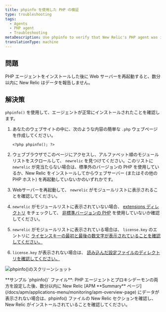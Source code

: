 ```yaml
---
title: phpinfo を使用した PHP の検証
type: troubleshooting
tags:
  - Agents
  - PHP agent
  - Troubleshooting
metaDescription: Use phpinfo to verify that New Relic's PHP agent was installed correctly.
translationType: machine
---
```



## 問題

PHP エージェントをインストールした後に Web サーバーを再起動すると、数分以内に New Relic はデータを報告しません。

## 解決策

`phpinfo()` を使用して、エージェントが正常にインストールされたことを確認します。

1. あなたのウェブサイトの中に、次のような内容の簡単な `.php` ウェブページを作成してください。

   ```
   <?php phpinfo(); ?>
   ```

2. ウェブブラウザでこのページにアクセスし、アルファベット順のモジュールリストをスクロールして、 `newrelic` を見つけてください。このリストに `newrelic` が見当たらない場合は、標準外のバージョンの PHP を使用しているか、New Relic をインストールしてからウェブサーバー (またはその他の PHP ホスト) を再起動していないかのいずれかです。

3. Webサーバーを再起動して、 `newrelic` がモジュールリストに表示されることを確認してください。

4. `newrelic` がモジュールリストに表示されていない場合、 [extensions ディレクトリ](/docs/php/php-kb-104) をチェックして、 [非標準バージョンの PHP](/docs/php/php-agent-installation-non-standard-php) を使用していないか確認してください。

5. `newrelic` がモジュールリストに表示されている場合は、 `license.key` のエントリに [ライセンスキーの最初と最後の数文字が表示されていることを確認してください。](/docs/apis/intro-apis/new-relic-api-keys/#ingest-license-key#finding)

6. `license.key` が表示されない場合は、 [読み込んだ設定ファイルのディレクトリを確認してください。](/docs/agents/php-agent/troubleshooting/checking-loaded-configuration-files-directory)

<img
  alt="phpinfo()のスクリーンショット"
  src={phpinfoNr0}
/>

<figcaption>
  **サンプル `phpinfo()` ファイル**: PHP エージェントとプロキシデーモンの両方を設定した後、数分以内に New Relic [APM **Summary** ページ](/docs/apm/applications-menu/monitoring/apm-overview-page) にデータが表示されない場合は、phpinfo() ファイルの New Relic セクションを確認し、New Relic がインストールされていることを確認してください。
</figcaption>
